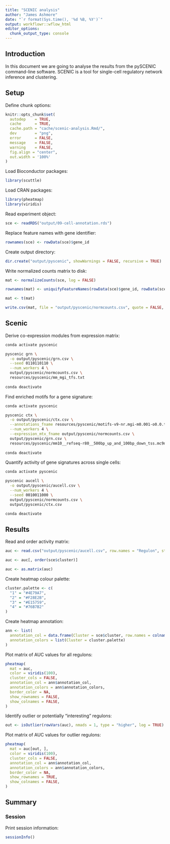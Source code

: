 ```yaml
---
title: "SCENIC analysis"
author: "James Ashmore"
date: "`r format(Sys.time(), '%d %B, %Y')`"
output: workflowr::wflow_html
editor_options:
  chunk_output_type: console
---
```


## Introduction

In this document we are going to analyse the results from the pySCENIC command-line software. SCENIC is a tool for single-cell regulatory network inference and clustering.

## Setup

Define chunk options:

```r
knitr::opts_chunk$set(
  autodep    = TRUE,
  cache      = TRUE,
  cache.path = "cache/scenic-analysis.Rmd/",
  dev        = "png",
  error      = FALSE,
  message    = FALSE,
  warning    = FALSE,
  fig.align = "center",
  out.width = '100%'
)
```

Load Bioconductor packages:

```r
library(scuttle)
```

Load CRAN packages:

```r
library(pheatmap)
library(viridis)
```

Read experiment object:

```r
sce <- readRDS("output/09-cell-annotation.rds")
```

Replace feature names with gene identifier:

```r
rownames(sce) <- rowData(sce)$gene_id
```

Create output directory:

```r
dir.create("output/pyscenic", showWarnings = FALSE, recursive = TRUE)
```

Write normalized counts matrix to disk:

```r
mat <- normalizeCounts(sce, log = FALSE)

rownames(mat) <- uniquifyFeatureNames(rowData(sce)$gene_id, rowData(sce)$gene_name)

mat <- t(mat)

write.csv(mat, file = "output/pyscenic/normcounts.csv", quote = FALSE, row.names = TRUE)
```

## Scenic

Derive co-expression modules from expression matrix:

```bash
conda activate pyscenic

pyscenic grn \
  -o output/pyscenic/grn.csv \
  --seed 0110110110 \
  --num_workers 4 \
  output/pyscenic/normcounts.csv \
  resources/pyscenic/mm_mgi_tfs.txt
  
conda deactivate
```

Find enriched motifs for a gene signature:

```bash
conda activate pyscenic

pyscenic ctx \
  -o output/pyscenic/ctx.csv \
  --annotations_fname resources/pyscenic/motifs-v9-nr.mgi-m0.001-o0.0.tbl \
  --num_workers 4 \
  --expression_mtx_fname output/pyscenic/normcounts.csv \ 
  output/pyscenic/grn.csv \
  resources/pyscenic/mm10__refseq-r80__500bp_up_and_100bp_down_tss.mc9nr.feather
  
conda deactivate
```

Quantify activity of gene signatures across single cells:

```bash
conda activate pyscenic

pyscenic aucell \
  -o output/pyscenic/aucell.csv \
  --num_workers 4 \
  --seed 0010011000 \
  output/pyscenic/normcounts.csv \
  output/pyscenic/ctx.csv

conda deactivate
```

## Results

Read and order activity matrix:

```r
auc <- read.csv("output/pyscenic/aucell.csv", row.names = "Regulon", stringsAsFactors = FALSE)

auc <- auc[, order(sce$cluster)]

auc <- as.matrix(auc)
```

Create heatmap colour palette:

```r
cluster.palette <- c(
  "1" = "#4E79A7",
  "2" = "#F28E2B",
  "3" = "#E15759",
  "4" = "#76B7B2"
)
```

Create heatmap annotation:

```r
ann <- list(
  annotation_col = data.frame(Cluster = sce$cluster, row.names = colnames(sce)),
  annotation_colors = list(Cluster = cluster.palette)
)
```

Plot matrix of AUC values for all regulons:

```r
pheatmap(
  mat = auc,
  color = viridis(100),
  cluster_cols = FALSE,
  annotation_col = ann$annotation_col,
  annotation_colors = ann$annotation_colors,
  border_color = NA,
  show_rownames = FALSE,
  show_colnames = FALSE,
)
```

Identify outlier or potentially "interesting" regulons:

```r
out <- isOutlier(rowVars(auc), nmads = 1, type = "higher", log = TRUE)
```

Plot matrix of AUC values for outlier regulons:

```r
pheatmap(
  mat = auc[out, ],
  color = viridis(100),
  cluster_cols = FALSE,
  annotation_col = ann$annotation_col,
  annotation_colors = ann$annotation_colors,
  border_color = NA,
  show_rownames = TRUE,
  show_colnames = FALSE,
)
```

## Summary

### Session

Print session information:

```r
sessionInfo()
```

